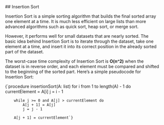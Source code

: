 
<div className="flex flex-col gap-2">
## Insertion Sort

Insertion Sort is a simple sorting algorithm that builds the final sorted array one element at a time.
It is much less efficient on large lists than more advanced algorithms such as quick sort, heap sort, or merge sort.

However, it performs well for small datasets that are nearly sorted. The basic idea behind Insertion Sort is to iterate
through the dataset, take one element at a time, and insert it into its correct position in the already sorted part
of the dataset.

The worst-case time complexity of Insertion Sort is **O(n^2)** when the dataset is in reverse order, and each element must
be compared and shifted to the beginning of the sorted part. Here’s a simple pseudocode for Insertion Sort:

<SyntaxHighlighter language="javascript" style={solarizedlight}>
{`procedure insertionSort(A: list)
    for i from 1 to length(A) - 1 do
        currentElement = A[i]
        j = i - 1

        while j >= 0 and A[j] > currentElement do
            A[j + 1] = A[j]
            j = j - 1

        A[j + 1] = currentElement`}

</SyntaxHighlighter>
</div>
